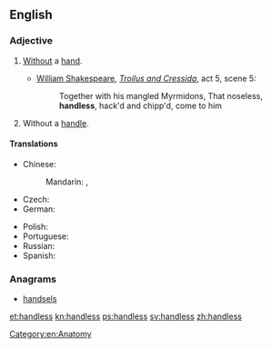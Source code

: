 ==English==

===Adjective===
{{en-adj|-}}

# [[without|Without]] a [[hand]].
#* {{circa|1602}} [[w:William Shakespeare|William Shakespeare]], [[w:Troilus and Cressida|''Troilus and Cressida'']], act 5, scene 5:
#*: Together with his mangled Myrmidons, That noseless, '''handless''', hack'd and chipp'd, come to him
# {{rfv-sense}} Without a [[handle]].

====Translations====
{{trans-top|without a hand}}
* Chinese:
*: Mandarin: {{t|cmn|無手|sc=Hani}}, {{t|cmn|无手|tr=wúshǒu|sc=Hani}}
* Czech: {{t|cs|bezruký}}
* German: {{t|de|armlos}}
{{trans-mid}}
* Polish: {{t+|pl|bezręki}}
* Portuguese: {{t|pt|maneta}}
* Russian: {{t+|ru|безру́кий|sc=Cyrl}}
* Spanish: {{t+|es|manco}}
{{trans-bottom}}
{{trans-top|without a handle}}
{{trans-mid}}
{{trans-bottom}}

===Anagrams===
* [[handsels#English|handsels]]

[[Category:en:Anatomy]]

[[et:handless]]
[[kn:handless]]
[[ps:handless]]
[[sv:handless]]
[[zh:handless]]